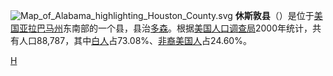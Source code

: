 [[File:Map_of_Alabama_highlighting_Houston_County.svg|right]]
'''休斯敦县'''（{{lang-en|Houston County}}）是位于[[美国|美国]][[亚拉巴马州|亚拉巴马州]]东南部的一个县，县治[[多森_(亚拉巴马州)|多森]]。根据[[美国人口调查局|美国人口调查局]]2000年统计，共有人口88,787，其中[[白人|白人]]占73.08%、[[非裔美国人|非裔美国人]]占24.60%。

{{休斯敦縣 (阿拉巴馬州)}}
{{Alabama}}
{{Alabama-stub}}

[[Category:亞拉巴馬州行政區劃|H]]